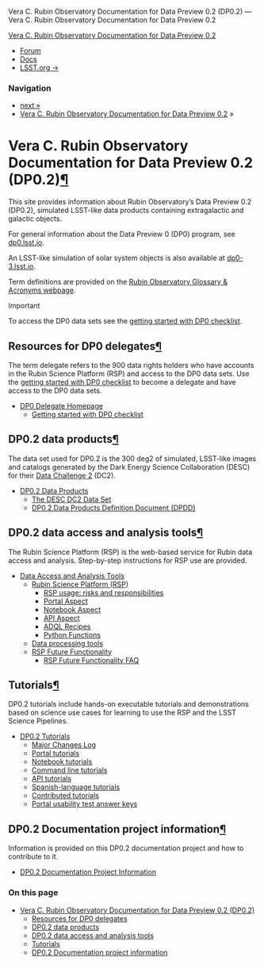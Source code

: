   Vera C. Rubin Observatory Documentation for Data Preview 0.2 (DP0.2) — Vera C. Rubin Observatory Documentation for Data Preview 0.2      

[Vera C. Rubin Observatory Documentation for Data Preview 0.2](# "Documentation Home")

*   [Forum](https://community.lsst.org)
*   [Docs](https://www.lsst.io)
*   [LSST.org →](https://www.lsst.org)

### Navigation

*   [next »](dp0-delegate-resources/index.html "DP0 Delegate Homepage")
*   [Vera C. Rubin Observatory Documentation for Data Preview 0.2](#) »

Vera C. Rubin Observatory Documentation for Data Preview 0.2 (DP0.2)[¶](#vera-c-rubin-observatory-documentation-for-data-preview-0-2-dp0-2 "Link to this heading")
==================================================================================================================================================================

This site provides information about Rubin Observatory’s Data Preview 0.2 (DP0.2), simulated LSST-like data products containing extragalactic and galactic objects.

For general information about the Data Preview 0 (DP0) program, see [dp0.lsst.io](https://dp0.lsst.io/index.html).

An LSST-like simulation of solar system objects is also available at [dp0-3.lsst.io](https://dp0-3.lsst.io/).

Term definitions are provided on the [Rubin Observatory Glossary & Acronyms webpage](https://www.lsst.org/scientists/glossary-acronyms).

Important

To access the DP0 data sets see the [getting started with DP0 checklist](https://dp0.lsst.io/delegate-resources/getting-started.html#new-delegate-checklist).

Resources for DP0 delegates[¶](#resources-for-dp0-delegates "Link to this heading")
-----------------------------------------------------------------------------------

The term delegate refers to the 900 data rights holders who have accounts in the Rubin Science Platform (RSP) and access to the DP0 data sets. Use the [getting started with DP0 checklist](https://dp0.lsst.io/delegate-resources/getting-started.html#new-delegate-checklist) to become a delegate and have access to the DP0 data sets.

*   [DP0 Delegate Homepage](dp0-delegate-resources/index.html)
    *   [Getting started with DP0 checklist](dp0-delegate-resources/index.html#getting-started-with-dp0-checklist)

DP0.2 data products[¶](#dp0-2-data-products "Link to this heading")
-------------------------------------------------------------------

The data set used for DP0.2 is the 300 deg2 of simulated, LSST-like images and catalogs generated by the Dark Energy Science Collaboration (DESC) for their [Data Challenge 2](https://arxiv.org/abs/2010.05926) (DC2).

*   [DP0.2 Data Products](data-products-dp0-2/index.html)
    *   [The DESC DC2 Data Set](data-products-dp0-2/index.html#the-desc-dc2-data-set)
    *   [DP0.2 Data Products Definition Document (DPDD)](data-products-dp0-2/index.html#dp0-2-data-products-definition-document-dpdd)

DP0.2 data access and analysis tools[¶](#dp0-2-data-access-and-analysis-tools "Link to this heading")
-----------------------------------------------------------------------------------------------------

The Rubin Science Platform (RSP) is the web-based service for Rubin data access and analysis. Step-by-step instructions for RSP use are provided.

*   [Data Access and Analysis Tools](data-access-analysis-tools/index.html)
    *   [Rubin Science Platform (RSP)](data-access-analysis-tools/index.html#rubin-science-platform-rsp)
        *   [RSP usage: risks and responsibilities](data-access-analysis-tools/index.html#rsp-usage-risks-and-responsibilities)
        *   [Portal Aspect](data-access-analysis-tools/index.html#portal-aspect)
        *   [Notebook Aspect](data-access-analysis-tools/index.html#notebook-aspect)
        *   [API Aspect](data-access-analysis-tools/index.html#api-aspect)
        *   [ADQL Recipes](data-access-analysis-tools/index.html#adql-recipes)
        *   [Python Functions](data-access-analysis-tools/index.html#python-functions)
    *   [Data processing tools](data-access-analysis-tools/index.html#data-processing-tools)
    *   [RSP Future Functionality](data-access-analysis-tools/index.html#rsp-future-functionality)
        *   [RSP Future Functionality FAQ](data-access-analysis-tools/rsp-future-faq.html)

Tutorials[¶](#tutorials "Link to this heading")
-----------------------------------------------

DP0.2 tutorials include hands-on executable tutorials and demonstrations based on science use cases for learning to use the RSP and the LSST Science Pipelines.

*   [DP0.2 Tutorials](tutorials-examples/index.html)
    *   [Major Changes Log](tutorials-examples/index.html#major-changes-log)
    *   [Portal tutorials](tutorials-examples/index.html#portal-tutorials)
    *   [Notebook tutorials](tutorials-examples/index.html#notebook-tutorials)
    *   [Command line tutorials](tutorials-examples/index.html#command-line-tutorials)
    *   [API tutorials](tutorials-examples/index.html#api-tutorials)
    *   [Spanish-language tutorials](tutorials-examples/index.html#spanish-language-tutorials)
    *   [Contributed tutorials](tutorials-examples/index.html#contributed-tutorials)
    *   [Portal usability test answer keys](tutorials-examples/index.html#portal-usability-test-answer-keys)

DP0.2 Documentation project information[¶](#dp0-2-documentation-project-information "Link to this heading")
-----------------------------------------------------------------------------------------------------------

Information is provided on this DP0.2 documentation project and how to contribute to it.

*   [DP0.2 Documentation Project Information](project/index.html)

  

### On this page

*   [Vera C. Rubin Observatory Documentation for Data Preview 0.2 (DP0.2)](#)
    *   [Resources for DP0 delegates](#resources-for-dp0-delegates)
    *   [DP0.2 data products](#dp0-2-data-products)
    *   [DP0.2 data access and analysis tools](#dp0-2-data-access-and-analysis-tools)
    *   [Tutorials](#tutorials)
    *   [DP0.2 Documentation project information](#dp0-2-documentation-project-information)